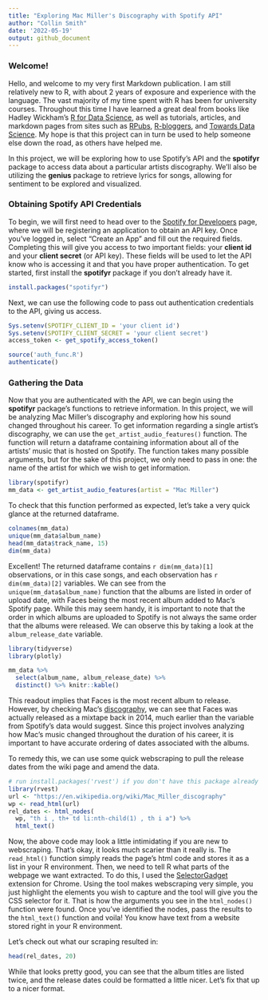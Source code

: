 ```yaml
---
title: "Exploring Mac Miller's Discography with Spotify API"
author: "Collin Smith"
date: '2022-05-19'
output: github_document
---
```


### Welcome!

Hello, and welcome to my very first Markdown publication. I am still relatively 
new to R, with about 2 years of exposure and experience with the language. 
The vast majority of my time spent with R has been for university courses. 
Throughout this time I have learned a great deal from books like 
Hadley Wickham's [R for Data Science](https://r4ds.had.co.nz/), as well as 
tutorials, articles, and markdown pages from sites such as 
[RPubs](https://rpubs.com/), [R-bloggers](https://www.r-bloggers.com/), 
and [Towards Data Science](https://towardsdatascience.com/). 
My hope is that this project can in turn be used to help someone else down 
the road, as others have helped me.

In this project, we will be exploring how to use Spotify's API and 
the **spotifyr** package to access data about a particular artists discography. 
We'll also be utilizing the **genius** package to retrieve lyrics for 
songs, allowing for sentiment to be explored and visualized.

### Obtaining Spotify API Credentials

To begin, we will first need to head over to the 
[Spotify for Developers](https://developer.spotify.com/dashboard/) page, 
where we will be registering an application to obtain an API key. Once you've 
logged in, select "Create an App" and fill out the required fields. Completing 
this will give you access to two important fields: your **client id** and 
your **client secret** (or API key). These fields will be used to let the
API know who is accessing it and that you have proper authentication. 
To get started, first install the **spotifyr** package if you don't already
have it.

```r
install.packages("spotifyr")
```

Next, we can use the following code to pass out authentication credentials
to the API, giving us access.

```r
Sys.setenv(SPOTIFY_CLIENT_ID = 'your client id')
Sys.setenv(SPOTIFY_CLIENT_SECRET = 'your client secret')
access_token <- get_spotify_access_token()
```

```r
source('auth_func.R')
authenticate()
```

### Gathering the Data

Now that you are authenticated with the API, we can begin using the 
**spotifyr** package's functions to retrieve information.
In this project, we will be analyzing Mac Miller's discography and exploring 
how his sound changed throughout his career. To get information regarding 
a single artist's discography, we can use the `get_artist_audio_features()` 
function. The function will return a dataframe containing information about all 
of the artists' music that is hosted on Spotify. The function takes many 
possible arguments, but for the sake of this project, we only need to pass in 
one: the name of the artist for which we wish to get information.

```r
library(spotifyr)
mm_data <- get_artist_audio_features(artist = "Mac Miller")
```

To check that this function performed as expected, let's take a very quick
glance at the returned dataframe.

```r
colnames(mm_data)
unique(mm_data$album_name)
head(mm_data$track_name, 15)
dim(mm_data)
```

Excellent! The returned dataframe contains ``r dim(mm_data)[1]`` observations,
or in this case songs, and each observation has ``r dim(mm_data)[2]`` variables.
We can see from the `unique(mm_data$album_name)` function that the albums are
listed in order of upload date, with Faces being the most recent album added
to Mac's Spotify page. While this may seem handy, it is important to note that
the order in which albums are uploaded to Spotify is not always the same order
that the albums were released. We can observe this by taking a look at the
`album_release_date` variable.

```r
library(tidyverse)
library(plotly)
```

```r
mm_data %>% 
  select(album_name, album_release_date) %>%
  distinct() %>% knitr::kable()
```

This readout implies that Faces is the most recent album to release. However,
by checking Mac's 
[discography](https://en.wikipedia.org/wiki/Mac_Miller_discography), we can see
that Faces was actually released as a mixtape back in 2014, much earlier than
the variable from Spotify's data would suggest. Since this project involves 
analyzing how Mac's music changed throughout the duration of his career, it is
important to have accurate ordering of dates associated with the albums.

To remedy this, we can use some quick webscraping to pull the release dates 
from the wiki page and amend the data.

```r
# run install.packages('rvest') if you don't have this package already
library(rvest)
url <- "https://en.wikipedia.org/wiki/Mac_Miller_discography"
wp <- read_html(url)
rel_dates <- html_nodes(
  wp, "th i , th+ td li:nth-child(1) , th i a") %>%
  html_text()
```

Now, the above code may look a little intimidating if you are new to
webscraping. That's okay, it looks much scarier than it really is. The
`read_html()` function simply reads the page's html code and stores it as a 
list in your R environment. Then, we need to tell R what parts of the webpage
we want extracted. To do this, I used the 
[SelectorGadget](https://chrome.google.com/webstore/detail/selectorgadget/mhjhnkcfbdhnjickkkdbjoemdmbfginb?hl=en) extension for Chrome. Using the tool makes webscraping
very simple, you just highlight the elements you wish to capture and the tool
will give you the CSS selector for it. That is how the arguments you see in the
`html_nodes()` function were found. Once you've identified the nodes, pass the
results to the `html_text()` function and voila! You know have text from a
website stored right in your R environment.

Let's check out what our scraping resulted in:

```r
head(rel_dates, 20)
```

While that looks pretty good, you can see that the album titles are listed
twice, and the release dates could be formatted a little nicer. Let's fix that
up to a nicer format.

```r

```

